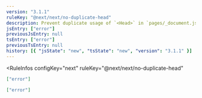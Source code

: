 ```yaml
---
version: "3.1.1"
ruleKey: "@next/next/no-duplicate-head"
description: Prevent duplicate usage of `<Head>` in `pages/_document.js`
jsEntry: ["error"]
previousJsEntry: null
tsEntry: ["error"]
previousTsEntry: null
history: [{ "jsState": "new", "tsState": "new", "version": "3.1.1" }]
---
```


<RuleInfos 
  configKey="next" 
  ruleKey="@next/next/no-duplicate-head" 
>

```json
["error"]
```

```json
["error"]
```

</RuleInfos>
